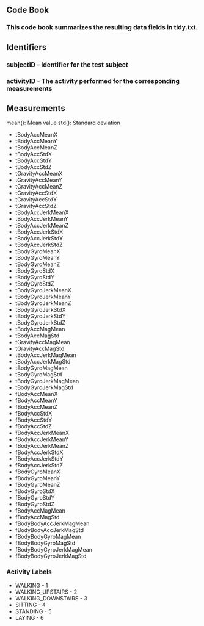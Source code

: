 ## Code Book
### This code book summarizes the resulting data fields in tidy.txt.

## Identifiers

### subjectID - identifier for the test subject
### activityID - The activity performed for the corresponding measurements

## Measurements

mean(): Mean value
std(): Standard deviation

* tBodyAccMeanX
* tBodyAccMeanY
* tBodyAccMeanZ
* tBodyAccStdX
* tBodyAccStdY
* tBodyAccStdZ
* tGravityAccMeanX
* tGravityAccMeanY
* tGravityAccMeanZ
* tGravityAccStdX
* tGravityAccStdY
* tGravityAccStdZ
* tBodyAccJerkMeanX
* tBodyAccJerkMeanY
* tBodyAccJerkMeanZ
* tBodyAccJerkStdX
* tBodyAccJerkStdY
* tBodyAccJerkStdZ
* tBodyGyroMeanX
* tBodyGyroMeanY
* tBodyGyroMeanZ
* tBodyGyroStdX
* tBodyGyroStdY
* tBodyGyroStdZ
* tBodyGyroJerkMeanX
* tBodyGyroJerkMeanY
* tBodyGyroJerkMeanZ
* tBodyGyroJerkStdX
* tBodyGyroJerkStdY
* tBodyGyroJerkStdZ
* tBodyAccMagMean
* tBodyAccMagStd
* tGravityAccMagMean
* tGravityAccMagStd
* tBodyAccJerkMagMean
* tBodyAccJerkMagStd
* tBodyGyroMagMean
* tBodyGyroMagStd
* tBodyGyroJerkMagMean
* tBodyGyroJerkMagStd
* fBodyAccMeanX
* fBodyAccMeanY
* fBodyAccMeanZ
* fBodyAccStdX
* fBodyAccStdY
* fBodyAccStdZ
* fBodyAccJerkMeanX
* fBodyAccJerkMeanY
* fBodyAccJerkMeanZ
* fBodyAccJerkStdX
* fBodyAccJerkStdY
* fBodyAccJerkStdZ
* fBodyGyroMeanX
* fBodyGyroMeanY
* fBodyGyroMeanZ
* fBodyGyroStdX
* fBodyGyroStdY
* fBodyGyroStdZ
* fBodyAccMagMean
* fBodyAccMagStd
* fBodyBodyAccJerkMagMean
* fBodyBodyAccJerkMagStd
* fBodyBodyGyroMagMean
* fBodyBodyGyroMagStd
* fBodyBodyGyroJerkMagMean
* fBodyBodyGyroJerkMagStd

### Activity Labels

* WALKING - 1
* WALKING_UPSTAIRS - 2
* WALKING_DOWNSTAIRS - 3
* SITTING - 4
* STANDING - 5
* LAYING - 6